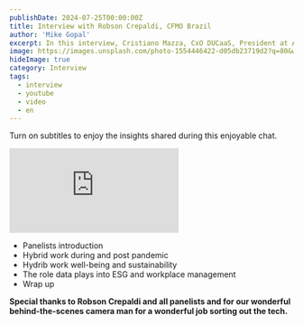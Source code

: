 ```yaml
---
publishDate: 2024-07-25T00:00:00Z
title: Interview with Robson Crepaldi, CFMO Brazil
author: 'Mike Gopal'
excerpt: In this interview, Cristiano Mazza, CxO DUCaaS, President at AVIXA Foundation Board of Directors and SAVe Ambassador Brazil gets the most of Robson Crepaldi, CFMO in Brazil along with Sideria Passes, ESG Product Manager at New Wave Workspace along with Nica Faustino, Chief Commercial Officer at New Wave Workspace. 
image: https://images.unsplash.com/photo-1554446422-d05db23719d2?q=80&w=3574&auto=format&fit=crop&ixlib=rb-4.0.3&ixid=M3wxMjA3fDB8MHxwaG90by1wYWdlfHx8fGVufDB8fHx8fA%3D%3D
hideImage: true
category: Interview
tags:
  - interview
  - youtube
  - video
  - en
---
```


Turn on subtitles to enjoy the insights shared during this enjoyable chat.

<div style={{position: 'relative', width: '100%', aspectRatio: '16/9'}}>
  <iframe 
    style={{position: 'absolute', top: 0, left: 0, width: '100%', height: '100%'}}
    src="https://www.youtube.com/embed/videoseries?si=OYDJqQOUToJqNi6g&amp;list=PLp7p2WYUWnHXwE5Pzdb8V5U_UzNiPbtoo" 
    title="YouTube video player" 
    frameborder="0" 
    allow="accelerometer; autoplay; clipboard-write; encrypted-media; gyroscope; picture-in-picture; web-share" 
    referrerpolicy="strict-origin-when-cross-origin" 
    allowfullscreen
  ></iframe>
</div>

- Panelists introduction
- Hybrid work during and post pandemic
- Hydrib work well-being and sustainability
- The role data plays into ESG and workplace management
- Wrap up

**Special thanks to Robson Crepaldi and all panelists and for our wonderful behind-the-scenes camera man for a wonderful job sorting out the tech.**
